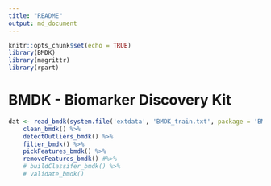 ```yaml
---
title: "README"
output: md_document
---
```


```r
knitr::opts_chunk$set(echo = TRUE)
library(BMDK)
library(magrittr)
library(rpart)
```

# BMDK - Biomarker Discovery Kit

```r

dat <- read_bmdk(system.file('extdata', 'BMDK_train.txt', package = 'BMDK')) %>%
    clean_bmdk() %>%
    detectOutliers_bmdk() %>%
    filter_bmdk() %>%
    pickFeatures_bmdk() %>%
    removeFeatures_bmdk() #%>%
    # buildClassifer_bmdk() %>%
    # validate_bmdk()

```
